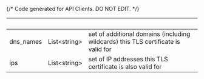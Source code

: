 {/* Code generated for API Clients. DO NOT EDIT. */}

| &nbsp;    | &nbsp;             | &nbsp;                                                                            |
| --------- | ------------------ | --------------------------------------------------------------------------------- |
| dns_names | List&lt;string&gt; | set of additional domains (including wildcards) this TLS certificate is valid for |
| ips       | List&lt;string&gt; | set of IP addresses this TLS certificate is also valid for                        |
